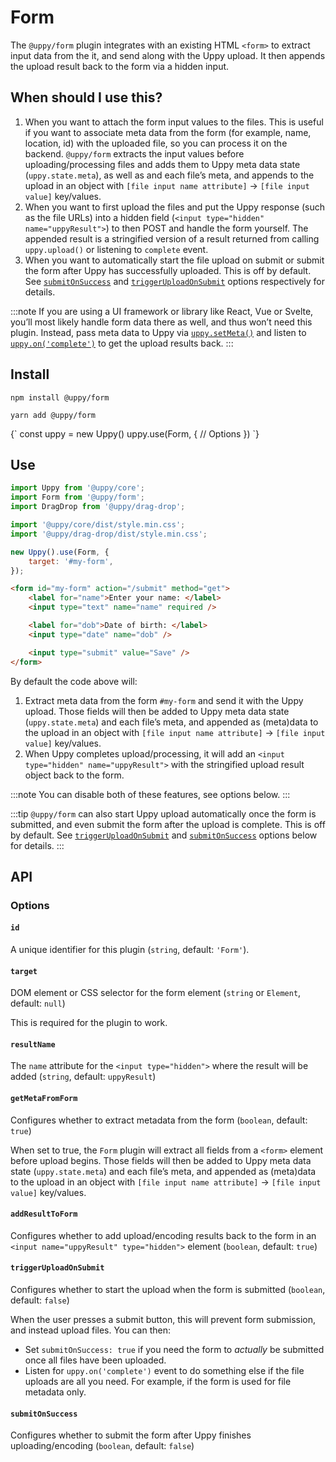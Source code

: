 

# Form

The `@uppy/form` plugin integrates with an existing HTML `<form>` to extract input data from the it, and send along with the Uppy upload. It then appends the upload result back to the form via a hidden input.

## When should I use this?

1. When you want to attach the form input values to the files. This is useful if you want to associate meta data from the form (for example, name, location, id) with the uploaded file, so you can process it on the backend. `@uppy/form` extracts the input values before uploading/processing files and adds them to Uppy meta data state (`uppy.state.meta`), as well as and each file’s meta, and appends to the upload in an object with `[file input name attribute]` -> `[file input value]` key/values.
2. When you want to first upload the files and put the Uppy response (such as the file URLs) into a hidden field (`<input type="hidden" name="uppyResult">`) to then POST and handle the form yourself. The appended result is a stringified version of a result returned from calling `uppy.upload()` or listening to `complete` event.
3. When you want to automatically start the file upload on submit or submit the form after Uppy has successfully uploaded. This is off by default. See [`submitOnSuccess`](#submitOnSuccess) and [`triggerUploadOnSubmit`](#triggerUploadOnSubmit) options respectively for details.

:::note
If you are using a UI framework or library like React, Vue or Svelte, you’ll most likely handle form data there as well, and thus won’t need this plugin. Instead, pass meta data to Uppy via [`uppy.setMeta()`](/docs/uppy-core#setmetadata) and listen to [`uppy.on('complete')`](/docs/uppy-core#complete) to get the upload results back.
:::

## Install

<Tabs>
  <TabItem value="npm" label="NPM" default>

```shell
npm install @uppy/form
```

  </TabItem>

  <TabItem value="yarn" label="Yarn">

```shell
yarn add @uppy/form
```

  </TabItem>

  <TabItem value="cdn" label="CDN">
    <UppyCdnExample>
      {`
        const uppy = new Uppy()
        uppy.use(Form, {
          // Options
        })
      `}
    </UppyCdnExample>
  </TabItem>
</Tabs>

## Use

```js title="app.js"
import Uppy from '@uppy/core';
import Form from '@uppy/form';
import DragDrop from '@uppy/drag-drop';

import '@uppy/core/dist/style.min.css';
import '@uppy/drag-drop/dist/style.min.css';

new Uppy().use(Form, {
	target: '#my-form',
});
```

```html title="index.html"
<form id="my-form" action="/submit" method="get">
	<label for="name">Enter your name: </label>
	<input type="text" name="name" required />

	<label for="dob">Date of birth: </label>
	<input type="date" name="dob" />

	<input type="submit" value="Save" />
</form>
```

By default the code above will:

1. Extract meta data from the form `#my-form` and send it with the Uppy upload. Those fields will then be added to Uppy meta data state (`uppy.state.meta`) and each file’s meta, and appended as (meta)data to the upload in an object with `[file input name attribute]` -> `[file input value]` key/values.
2. When Uppy completes upload/processing, it will add an `<input type="hidden" name="uppyResult">` with the stringified upload result object back to the form.

:::note
You can disable both of these features, see options below.
:::

:::tip
`@uppy/form` can also start Uppy upload automatically once the form is submitted, and even submit the form after the upload is complete. This is off by default. See [`triggerUploadOnSubmit`](#triggerUploadOnSubmit) and [`submitOnSuccess`](#submitOnSuccess) options below for details.
:::

## API

### Options

#### `id`

A unique identifier for this plugin (`string`, default: `'Form'`).

#### `target`

DOM element or CSS selector for the form element (`string` or `Element`, default: `null`)

This is required for the plugin to work.

#### `resultName`

The `name` attribute for the `<input type="hidden">` where the result will be added (`string`, default: `uppyResult`)

#### `getMetaFromForm`

Configures whether to extract metadata from the form (`boolean`, default: `true`)

When set to true, the `Form` plugin will extract all fields from a `<form>` element before upload begins. Those fields will then be added to Uppy meta data state (`uppy.state.meta`) and each file’s meta, and appended as (meta)data to the upload in an object with `[file input name attribute]` -> `[file input value]` key/values.

#### `addResultToForm`

Configures whether to add upload/encoding results back to the form in an `<input name="uppyResult" type="hidden">` element (`boolean`, default: `true`)

#### `triggerUploadOnSubmit`

Configures whether to start the upload when the form is submitted (`boolean`, default: `false`)

When the user presses a submit button, this will prevent form submission, and instead upload files. You can then:

- Set `submitOnSuccess: true` if you need the form to _actually_ be submitted once all files have been uploaded.
- Listen for `uppy.on('complete')` event to do something else if the file uploads are all you need. For example, if the form is used for file metadata only.

#### `submitOnSuccess`

Configures whether to submit the form after Uppy finishes uploading/encoding (`boolean`, default: `false`)
